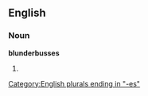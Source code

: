 ==English==

===Noun===
'''blunderbusses'''

# {{plural of|[[blunderbuss]]}}

[[Category:English plurals ending in "-es"]]